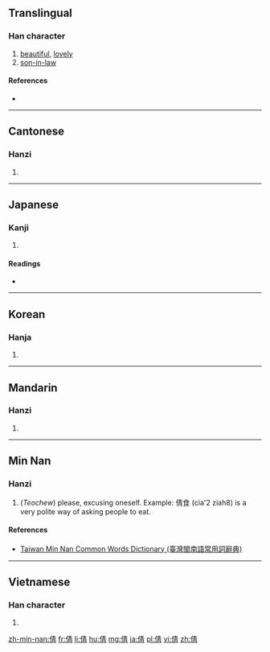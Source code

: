 ==Translingual==

===Han character===
{{Han char|rn=9|rad=人|as=08|sn=10|four=2522<sub>7</sub>|canj=人手一月 (OQMB)|ids=⿰[[亻]][[青]]}}

# [[beautiful]], [[lovely]]
# [[son-in-law]]

====References====
* {{Han ref|kx=0109.010|dkj=00791|dj=0231.100|hdz=10170.010|uh=5029|ud=20521|bh=ADC5|bd=44485}}

----

==Cantonese==

===Hanzi===
{{yue-hanzi|jyut=[[sin3]], [[sin6]]|y=sin3, sin6}}

# {{defn|lang=yue|sort=人08}}

----

==Japanese==

===Kanji===
{{ja-kanji|grade=|rs=人08}}

# {{defn|lang=ja|sort=人08}}

====Readings====
* {{ja-readings|on=[[せん]] (sen), [[せい]] (sei)|kun=[[うつくしい]] (utsukushii), [[つらつら]] (tsuratsura)}}

----

==Korean==

===Hanja===
{{ko-hanja|hangeul=천|rv=cheon|mr=ch'ŏn|y=chen}}

# {{defn|lang=ko|sort=人08}}

----

==Mandarin==

===Hanzi===
{{cmn-hanzi|pin=[[qiàn]] ([[qian4]])|wg=ch'ien<sup>4</sup>}}

# {{defn|lang=cmn|sort=人08}}

----

==Min Nan==

===Hanzi===
{{nan-hanzi|poj=chhiàⁿ (chhiaⁿ<sup>3</sup>)|tlpa=tshiànn (tshiann<sup>3</sup>)}}

# (''Teochew'') please, excusing oneself. Example: 倩食 (cia'2 ziah8) is a very polite way of asking people to eat.

====References====
*[http://twblg.dict.edu.tw/holodict_new/result_detail.jsp?n_no=5730&curpage=1&sample=%E5%80%A9&radiobutton=1&querytarget=1&limit=20&pagenum=1&rowcount=2 Taiwan Min Nan Common Words Dictionary (臺灣閩南語常用詞辭典)]

----

==Vietnamese==

===Han character===
{{vi-hantu|[[thiến]]|rs=人08}}

# {{defn|lang=vi|sort=人08}}

[[zh-min-nan:倩]]
[[fr:倩]]
[[li:倩]]
[[hu:倩]]
[[mg:倩]]
[[ja:倩]]
[[pl:倩]]
[[vi:倩]]
[[zh:倩]]
